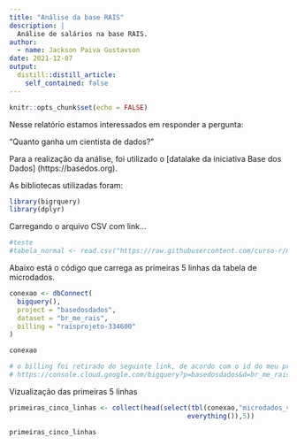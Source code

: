```yaml
---
title: "Análise da base RAIS"
description: |
  Análise de salários na base RAIS.
author:
  - name: Jackson Paiva Gustavson
date: 2021-12-07
output:
  distill::distill_article:
    self_contained: false
---
```


```r
knitr::opts_chunk$set(echo = FALSE)
```

Nesse relatório estamos interessados em responder a pergunta:

"Quanto ganha um cientista de dados?"

Para a realização da análise, foi utilizado o [datalake da iniciativa Base dos Dados] (https://basedos.org).

As bibliotecas utilizadas foram:

```r
library(bigrquery)
library(dplyr)

```

Carregando o arquivo CSV com link...

```r
#teste
#tabela_normal <- read.csv("https://raw.githubusercontent.com/curso-r/main-r4ds-1/master/dados/imdb.csv")

```

Abaixo está o código que carrega as primeiras 5 linhas da tabela de microdados.

```r
conexao <- dbConnect(
  bigquery(),
  project = "basedosdados",
  dataset = "br_me_rais",
  billing = "raisprojeto-334600"
)

conexao

# o billing foi retirado do seguinte link, de acordo com o id do meu projeto 
# https://console.cloud.google.com/bigquery?p=basedosdados&d=br_me_rais&t=microdados_vinculos&page=table&project=rais-334500
```

Vizualização das primeiras 5 linhas

```r
primeiras_cinco_linhas <- collect(head(select(tbl(conexao,"microdados_vinculos"),
                                             everything()),5))

primeiras_cinco_linhas



```
